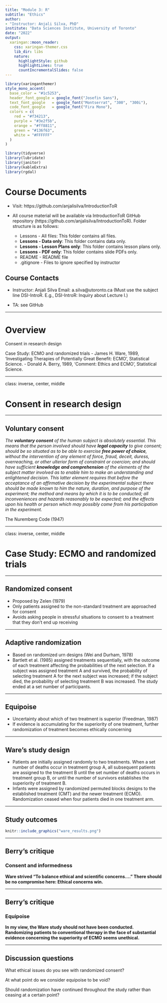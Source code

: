```yaml
---
title: "Module 3: R"
subtitle: "Ethics"
author:
- "Instructor: Anjali Silva, PhD"
institute: "Data Sciences Institute, University of Toronto"
date: "2022"
output:
  xaringan::moon_reader:
    css: xaringan-themer.css
    lib_dir: libs
    nature:
      highlightStyle: github
      highlightLines: true
      countIncrementalSlides: false
---
```


```r
library(xaringanthemer)
style_mono_accent(
  base_color = "#1c5253",
  header_font_google = google_font("Josefin Sans"),
  text_font_google   = google_font("Montserrat", "300", "300i"),
  code_font_google   = google_font("Fira Mono"),
  colors = c(
    red = "#f34213",
    purple = "#3e2f5b",
    orange = "#ff8811",
    green = "#136f63",
    white = "#FFFFFF"
  )
)

```

```r
library(tidyverse)
library(lubridate)
library(janitor)
library(kableExtra)
library(rgdal)
```

# Course Documents
* Visit: https://github.com/anjalisilva/IntroductionToR 

* All course material will be available via IntroductionToR GitHub repository (https://github.com/anjalisilva/IntroductionToR). Folder structure is as follows:
   * Lessons - All files: This folder contains all files.
   * **Lessons - Data only**: This folder contains data only.
   * **Lessons - Lesson Plans only**: This folder contains lesson plans only.
   * **Lessons - PDF only**: This folder contains slide PDFs only.
   * README - README file
   * .gitignore - Files to ignore specified by instructor

## Course Contacts
* Instructor: Anjali Silva
  Email: a.silva@utoronto.ca (Must use the subject line DSI-IntroR.   E.g., DSI-IntroR: Inquiry about Lecture I.)

* TA: see GitHub

---

# Overview

Consent in research design

Case Study: ECMO and randomized trials
- James H. Ware, 1989, ‘Investigating Therapies of Potentially Great Benefit: ECMO’, Statistical Science.
- Donald A. Berry, 1989, ‘Comment: Ethics and ECMO’, Statistical Science.

---

class: inverse, center, middle

# Consent in research design

---

## Voluntary consent

*The __voluntary consent__ of the human subject is absolutely essential. This means that the person involved should have __legal capacity__ to give consent; should be so situated as to be able to exercise __free power of choice__, without the intervention of any element of force, fraud, deceit, duress, overreaching, or other ulterior form of constraint or coercion; and should have sufficient __knowledge and comprehension__ of the elements of the subject matter involved as to enable him to make an understanding and enlightened decision. This latter element requires that before the acceptance of an affirmative decision by the experimental subject there should be made known to him the nature, duration, and purpose of the experiment; the method and means by which it is to be conducted; all inconveniences and hazards reasonably to be expected; and the effects upon his health or person which may possibly come from his participation in the experiment.*

The Nuremberg Code (1947)

---

class: inverse, center, middle

# Case Study: ECMO and randomized trials

---

## Randomized consent

- Proposed by Zelen (1979)
- Only patients assigned to the non-standard treatment are approached for consent
- Avoids asking people in stressful situations to consent to a treatment that they don't end up receiving

---

## Adaptive randomization

- Based on randomized urn designs (Wei and Durham, 1978)
- Bartlett et al. (1985) assigned treatments sequentially, with the outcome of each treatment affecting the probabilities of the next selection. If a subject was assigned treatment A and survived, the probability of selecting treatment A for the next subject was increased; if the subject died, the probability of selecting treatment B was increased. The study ended at a set number of participants.

---

## Equipoise

- Uncertainty about which of two treatment is superior (Freedman, 1987)
- If evidence is accumulating for the superiority of one treatment, further randomization of treatment becomes ethically concerning

---

## Ware's study design

- Patients are initially assigned randomly to two treatments. When a set number of deaths occur in treatment group A, all subsequent patients are assigned to the treatment B until the set number of deaths occurs in treatment group B, or until the number of survivors establishes the superiority of treatment B.
- Infants were assigned by randomized permuted blocks designs to the established treatment (CMT) and the newer treatment (ECMO). Randomization ceased when four patients died in one treatment arm.

---

## Study outcomes

```r
knitr::include_graphics("ware_results.png")
```

---

## Berry's critique

### Consent and informedness

**Ware strived "To balance ethical and scientific concerns...." There should be no compromise here: Ethical concerns win.**

---

## Berry's critique

### Equipoise

**In my view, the Ware study should not have been conducted. Randomizing patients to conventional therapy in the face of substantial evidence concerning the superiority of ECMO seems unethical.**

---

## Discussion questions

What ethical issues do you see with randomized consent?

At what point do we consider equipoise to be void?

Should randomization have continued throughout the study rather than ceasing at a certain point?


